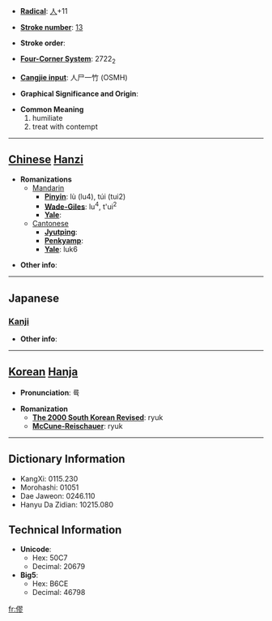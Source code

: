 * '''[[Wiktionary:Chinese radical index| Radical]]''': [[Wiktionary:Chinese radical index 人|人]]+11

* '''[[Wiktionary:Chinese total strokes index|Stroke number]]''': [[Wiktionary:Chinese total strokes index 13|13]]

* '''Stroke order''': 

* '''[[Wiktionary:Chinese four corner index|Four-Corner System]]''': 2722<sub>2</sub>

* '''[[Wiktionary:Chinese Cangjie index|Cangjie input]]''': 人尸一竹 (OSMH)

* '''Graphical Significance and Origin''': 

* '''Common Meaning'''
*#humiliate
*# treat with contempt


----

== [[Chinese]] [[Hanzi]] ==

* '''Romanizations'''
** [[Mandarin]]
*** '''[[Pinyin]]''': lù (lu4), túi (tui2)
*** '''[[Wade-Giles]]''': lu<sup>4</sup>, t'ui<sup>2</sup>
*** '''[[Yale]]''': 
**[[Cantonese]]
***'''[[Jyutping]]''':
***'''[[Penkyamp]]''': 
***'''[[Yale]]''': luk6

* '''Other info''': 

----

==Japanese==
===[[Kanji]]===
{{kanji|on readings=[[りく]] (riku), [[ろく]] (roku), [[る]] (ru)
|kun readings=[[はじ]] (haji), [[はずかしめる]] (hazukashimeru)
}}

* '''Other info''':  

----

== [[Korean]] [[Hanja]] ==

* '''Pronunciation''': 륙

* '''Romanization'''
** '''[[The 2000 South Korean Revised Romanization|The 2000 South Korean Revised]]''': ryuk
** '''[[McCune-Reischauer]]''': ryuk

----

== Dictionary Information ==

* KangXi: 0115.230
* Morohashi: 01051
* Dae Jaweon: 0246.110
* Hanyu Da Zidian: 10215.080

== Technical Information ==

* '''Unicode''':
** Hex: 50C7
** Decimal: 20679
* '''Big5''':
** Hex: B6CE
** Decimal: 46798

[[fr:僇]]